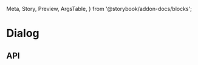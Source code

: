  Meta,
  Story,
  Preview,
  ArgsTable,
} from '@storybook/addon-docs/blocks';

<Meta title="Utils/Dialog" component={Dialog} />

# Dialog

<Preview>
  <Story name="Default">
    <Dialog
      title="Necessary title"
      description="Optional description"
      ButtonComponent={({ handleOpen }) => (
        <button type="button" onClick={handleOpen}>
          Open Dialog
        </button>
      )}
    >
      {() => <p>Dynamic children</p>}
    </Dialog>
  </Story>
</Preview>

## API

<ArgsTable of={Dialog} />
